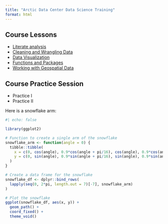 ```yaml
---
title: "Arctic Data Center Data Science Training"
format: html
---
```


## Course Lessons
- [Literate analysis](literate-analysis.html)
- [Cleaning and Wrangling Data](cleannwrangle.html)
- [Data Visualization](data-viz.html)
- [Functions and Packages](r-practice-functions.html)
- [Working with Geospatial Data](spatial-data.html)

## Course Practice Session
- Practice I
- Practice II

Here is a snowflake arm:

```r
#| echo: false

library(ggplot2)

# Function to create a single arm of the snowflake
snowflake_arm <- function(angle = 0) {
  tibble::tibble(
    x = c(0, cos(angle), 0.9*cos(angle + pi/16), cos(angle), 0.9*cos(angle - pi/16), cos(angle)),
    y = c(0, sin(angle), 0.9*sin(angle + pi/16), sin(angle), 0.9*sin(angle - pi/16), sin(angle))
  )
}

# Create a data frame for the snowflake
snowflake_df <- dplyr::bind_rows(
  lapply(seq(0, 2*pi, length.out = 7)[-7], snowflake_arm)
)

# Plot the snowflake
ggplot(snowflake_df, aes(x, y)) +
  geom_path() +
  coord_fixed() +
  theme_void()
```
